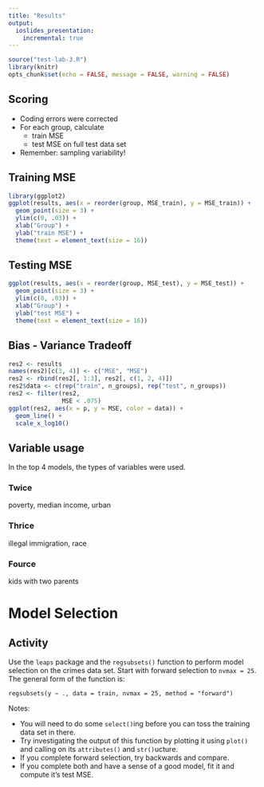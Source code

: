 ```yaml
---
title: "Results"
output:
  ioslides_presentation:
    incremental: true
---
```


```r
source("test-lab-3.R")
library(knitr)
opts_chunk$set(echo = FALSE, message = FALSE, warning = FALSE)
```

## Scoring 
- Coding errors were corrected
- For each group, calculate
    - train MSE
    - test MSE on full test data set
- Remember: sampling variability!
    

## Training MSE

```r
library(ggplot2)
ggplot(results, aes(x = reorder(group, MSE_train), y = MSE_train)) + 
  geom_point(size = 3) +
  ylim(c(0, .03)) +
  xlab("Group") + 
  ylab("train MSE") + 
  theme(text = element_text(size = 16))
```


## Testing MSE

```r
ggplot(results, aes(x = reorder(group, MSE_test), y = MSE_test)) + 
  geom_point(size = 3) +
  ylim(c(0, .03)) +
  xlab("Group") + 
  ylab("test MSE") + 
  theme(text = element_text(size = 16))
```


## Bias - Variance Tradeoff

```r
res2 <- results
names(res2)[c(3, 4)] <- c("MSE", "MSE")
res2 <- rbind(res2[, 1:3], res2[, c(1, 2, 4)])
res2$data <- c(rep("train", n_groups), rep("test", n_groups))
res2 <- filter(res2,
               MSE < .075)
ggplot(res2, aes(x = p, y = MSE, color = data)) +
  geom_line() +
  scale_x_log10()
```


## Variable usage {.build}

In the top 4 models, the types of variables were used.

### Twice
poverty, median income, urban

### Thrice
illegal immigration, race

### Fource
kids with two parents


# Model Selection

## Activity {.smaller}

Use the `leaps` package and the `regsubsets()` function to perform model selection on the crimes data set. Start with forward selection to `nvmax = 25`. The general form of the function is:

```
regsubsets(y ~ ., data = train, nvmax = 25, method = "forward")
```

Notes:

- You will need to do some `select()`ing before you can toss the training data set in there.
- Try investigating the output of this function by plotting it using `plot()` and calling on its `attributes()` and `str()`ucture.
- If you complete forward selection, try backwards and compare.
- If you complete both and have a sense of a good model, fit it and compute it's test MSE.


